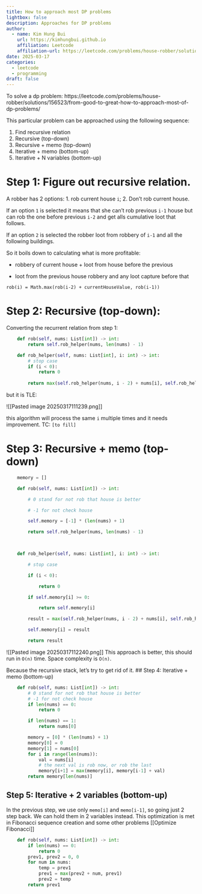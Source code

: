 ```yaml
---
title: How to approach most DP problems
lightbox: false
description: Approaches for DP problems
author:
  - name: Kim Hung Bui
    url: https://kimhungbui.github.io
    affiliation: Leetcode
    affiliation-url: https://leetcode.com/problems/house-robber/solutions/156523/from-good-to-great-how-to-approach-most-of-dp-problems
date: 2025-03-17
categories:
  - leetcode
  - programming
draft: false
---
```

To solve a dp problem:
https://leetcode.com/problems/house-robber/solutions/156523/from-good-to-great-how-to-approach-most-of-dp-problems/

This particular problem can be approached using the following sequence:

1. Find recursive relation
2. Recursive (top-down)
3. Recursive + memo (top-down)
4. Iterative + memo (bottom-up)
5. Iterative + N variables (bottom-up)

# Step 1: Figure out recursive relation.

A robber has 2 options:
1. rob current house `i`;
2. Don't rob current house.

If an option `1` is selected it means that she can't rob previous `i-1` house but can rob the one before previous `i-2` and get alls cumulative loot that follows.

If an option `2` is selected the robber loot from robbery of `i-1` and all the following buildings.

So it boils down to calculating what is more profitable:

- robbery of current house + loot from house before the previous

- loot from the previous house robbery and any loot capture before that

`rob(i) = Math.max(rob(i-2) + currentHouseValue, rob(i-1))`

# Step 2: Recursive (top-down):

Converting the recurrent relation from step 1:

``` python
    def rob(self, nums: List[int]) -> int:
        return self.rob_helper(nums, len(nums) - 1)

    def rob_helper(self, nums: List[int], i: int) -> int:
        # stop case
        if (i < 0):
            return 0
        
        return max(self.rob_helper(nums, i - 2) + nums[i], self.rob_helper(nums, i - 1)) 
```

but it is TLE:

![[Pasted image 20250317111239.png]]

this algorithm will process the same `i` multiple times and it needs improvement. TC: `[to fill]`

# Step 3: Recursive + memo (top-down)

``` python
    memory = []

    def rob(self, nums: List[int]) -> int:

        # 0 stand for not rob that house is better

        # -1 for not check house

        self.memory = [-1] * (len(nums) + 1)

        return self.rob_helper(nums, len(nums) - 1)

  

    def rob_helper(self, nums: List[int], i: int) -> int:

        # stop case

        if (i < 0):

            return 0    

        if self.memory[i] >= 0:

            return self.memory[i]

        result = max(self.rob_helper(nums, i - 2) + nums[i], self.rob_helper(nums, i - 1))

        self.memory[i] = result

        return result
```
![[Pasted image 20250317112240.png]]
This approach is better, this should run in `O(n)` time. Space complexity is `O(n)`.

Because the recursive stack, let's try to get rid of it.
## Step 4: Iterative + memo (bottom-up)
```python
    def rob(self, nums: List[int]) -> int:
        # 0 stand for not rob that house is better
        # -1 for not check house
        if len(nums) == 0:
            return 0

        if len(nums) == 1:
            return nums[0]

        memory = [0] * (len(nums) + 1)
        memory[0] = 0
        memory[1] = nums[0]
        for i in range(len(nums)):
            val = nums[i]
            # the next val is rob now, or rob the last
            memory[i+1] = max(memory[i], memory[i-1] + val)
        return memory[len(nums)]
```

## Step 5: Iterative + 2 variables (bottom-up)
In the previous step, we use only `memo[i]` and `memo[i-1]`, so going just 2 step back. We can hold them in 2 variables instead.
This optimization is met in Fibonacci sequence creation and some other problems [[Optimize Fibonacci]]

```python
    def rob(self, nums: List[int]) -> int:
        if len(nums) == 0:
            return 0
        prev1, prev2 = 0, 0
        for num in nums:
            temp = prev1
            prev1 = max(prev2 + num, prev1)
            prev2 = temp
        return prev1
```